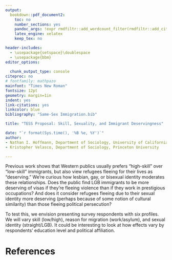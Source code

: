 ```yaml
---
output:
  bookdown::pdf_document2:
    toc: no
    number_sections: yes
    pandoc_args: !expr rmdfiltr::add_wordcount_filter(rmdfiltr::add_citeproc_filter(args = NULL))
    latex_engine: xelatex
    keep_tex: no

header-includes:
  - \usepackage{setspace}\doublespace
  - \usepackage{bbm}
editor_options: 
  
  chunk_output_type: console
citeproc: no
# fontfamily: mathpazo
mainfont: "Times New Roman"
fontsize: 12pt
geometry: margin=1in
indent: yes
link-citations: yes
linkcolor: blue
bibliography: "Same-Sex Immigration.bib"

title: "TESS Proposal: Skill, Sexuality, and Immigrant Deservingness"

date: "`r format(Sys.time(), '%B %e, %Y')`"
author:
- Nathan I. Hoffmann, Department of Sociology, University of California, Los Angeles
- Kristopher Velasco, Department of Sociology, Princeton University

---
```



Previous work shows that Western publics usually prefers "high-skill" over "low-skill" immigrants, but also view refugees fleeing for their lives as "deserving." We're curious how lesbian, gay, or bisexual identity moderates these relationships. Does the public find LGB immigrants to be more deserving of visas if they're fleeing violence than if they work in prestigious occupations? And does it consider refugees fleeing due to their sexual identity more deserving (perhaps because of some notion of cultural similarity) than those fleeing political persecution? 

To test this, we envision presenting survey respondents with six profiles. We will vary skill (low/high), reason for migration (work/asylum), and sexual identity (straight/LGB). It could be interesting to look at how effects vary by respondents' education level and political affiliation.


\newpage

# References
